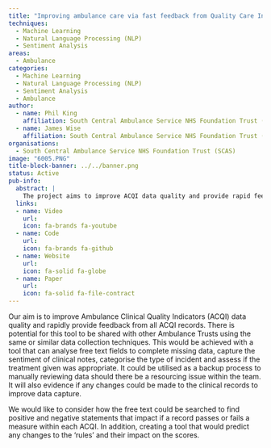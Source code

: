 ```yaml
---
title: "Improving ambulance care via fast feedback from Quality Care Indicators"
techniques:
  - Machine Learning
  - Natural Language Processing (NLP)
  - Sentiment Analysis
areas:
  - Ambulance
categories:
  - Machine Learning
  - Natural Language Processing (NLP)
  - Sentiment Analysis
  - Ambulance
author:
  - name: Phil King
    affiliation: South Central Ambulance Service NHS Foundation Trust (SCAS)
  - name: James Wise
    affiliation: South Central Ambulance Service NHS Foundation Trust (SCAS)
organisations:
  - South Central Ambulance Service NHS Foundation Trust (SCAS)
image: "6005.PNG"
title-block-banner: ../../banner.png
status: Active
pub-info:
  abstract: |
    The project aims to improve ACQI data quality and provide rapid feedback using a tool to analyse free text fields, capture sentiment, categorize incidents, and assess treatment appropriateness. This tool could be shared with other Ambulance Trusts and serve as a backup for to manually review data. It will also predict rule changes and their impact on scores.
  links:
  - name: Video
    url:
    icon: fa-brands fa-youtube
  - name: Code
    url:
    icon: fa-brands fa-github
  - name: Website
    url:
    icon: fa-solid fa-globe
  - name: Paper
    url:
    icon: fa-solid fa-file-contract
---
```


Our aim is to improve Ambulance Clinical Quality Indicators (ACQI) data quality and rapidly provide feedback from all ACQI records. There is potential for this tool to be shared with other Ambulance Trusts using the same or similar data collection techniques. This would be achieved with a tool that can analyse free text fields to complete missing data, capture the sentiment of clinical notes, categorise the type of incident and assess if the treatment given was appropriate. It could be utilised as a backup process to manually reviewing data should there be a resourcing issue within the team. It will also evidence if any changes could be made to the clinical records to improve data capture.

We would like to consider how the free text could be searched to find positive and negative statements that impact if a record passes or fails a measure within each ACQI. In addition, creating a tool that would predict any changes to the 'rules' and their impact on the scores.
